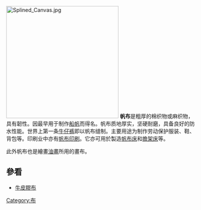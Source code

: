 [[Image:Splined_Canvas.jpg|300px]]
'''帆布'''是粗厚的棉织物或麻织物，具有韌性。因最早用于制作[[船帆|船帆]]而得名。帆布质地厚实，坚硬耐磨，具备良好的防水性能。世界上第一条[[牛仔裤|牛仔裤]]即以帆布缝制。主要用途为制作劳动保护服装、鞋、背包等。印刷业中亦有[[帆布印刷|帆布印刷]]。它亦可用於製造[[帆布床|帆布床]]和[[擔架床|擔架床]]等。

此外帆布也是繪畫[[油畫|油畫]]所用的畫布。

== 參看 ==
* [[牛皮膠布|牛皮膠布]]

[[Category:布|Category:布]]